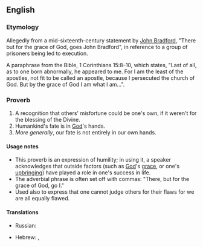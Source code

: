 ==English==

===Etymology===
Allegedly from a mid-sixteenth-century statement by [[w:John Bradford|John Bradford]], "There but for the grace of God, goes John Bradford", in reference to a group of prisoners being led to execution.

A paraphrase from the Bible, 1 Corinthians 15:8–10, which states, "Last of all, as to one born abnormally, he appeared to me. For I am the least of the apostles, not fit to be called an apostle, because I persecuted the church of God. But by the grace of God I am what I am...".

===Proverb===
{{head|en|proverb}}

# A recognition that others' misfortune could be one's own, if it weren't for the blessing of the Divine.
# Humankind's fate is in [[God]]'s hands.
# ''More generally'', our fate is not entirely in our own hands.

====Usage notes====
* This proverb is an expression of humility; in using it, a speaker acknowledges that outside factors (such as [[God]]'s [[grace]], or one's [[upbringing]]) have played a role in one's success in life.
* The adverbial phrase is often set off with commas: "There, but for the grace of God, go I."
* Used also to express that one cannot judge others for their flaws for we are all equally flawed.

====Translations====
{{trans-top|humankind's fate is in God's hands}}
* Russian: {{t|ru|все под Богом хо́дим|tr=}}
{{trans-mid}}
{{trans-bottom}}

{{trans-top|others' misfortune could be one's own}}
* Hebrew: {{t|he|רק במזל אני לא שם|sc=Hebr}}, {{t|he|רק בחסדי אלוהים זה לא קרה גם לי|sc=Hebr}}
{{trans-mid}}
{{trans-bottom}}